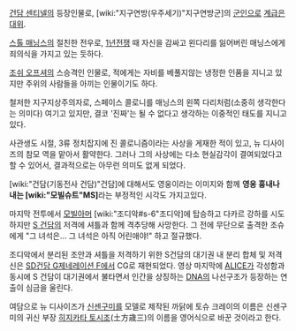 [[건담 센티넬]]의 등장인물로, [wiki:"지구연방(우주세기)"지구연방군]의 [[군인]]으로 [[계급]]은 [[대위]].

[[스톨 매닝스]]의 절친한 전우로, [[1년전쟁]] 때 자신을 감싸고 왼다리를 잃어버린 매닝스에게 죄의식을 가지고 있는 듯하다.

[[조쉬 오프셔]]의 스승격인 인물로, 적에게는 자비를 베풀지않는 냉정한 인품을 지니고 있지만 주위의 사람들을 아끼는 인물이기도 하다.

철저한 지구지상주의자로, 스페이스 콜로니를 매닝스의 왼쪽 다리처럼(소중히 생각한다는 의미다) 여기고 있지만, 결코 '진짜'는 될 수 없다고 생각하는 이중적인 태도를 지니고 있다. 

사관생도 시절, 3류 정치잡지에 진 콜로니즘이라는 사상을 게재한 적이 있고, 뉴 디사이즈의 참모 역을 맡아서 활약한다. 그러나 그의 사상에는 다소 현실감각이 결여되었다고 할 수 있어서, 결과적으로는 아무런 의미도 없게 되었다.

[wiki:"건담(기동전사 건담)"건담]에 대해서도 영웅이라는 이미지와 함께 '''영웅 흉내나 내는 [wiki:"모빌슈트"MS]'''라는 부정적인 시각도 가지고있다.

마지막 전투에서 [[모빌아머]] [wiki:"조디악#s-6"조디악]에 탑승하고 다카르 강하를 시도하지만 [[S 건담]]의 저격에 셔틀과 함께 격추당해 사망한다. 그 전에 무단으로 출격한 조슈에게 "그 녀석은... 그 녀석은 아직 어린애야!" 하고 절규했다. 

조디악에서 분리된 조안과 셔틀을 저격하기 위한 S건담의 대기권 내 분리 합체 및 저격신은 [[SD건담 G제네레이션 F]]에서 CG로 재현되었다. 영상 마지막에 [[ALICE]]가 각성함과 동시에 S 건담이 대기권에서 불타면서 인간을 상징하는 [[DNA]]의 나선구조가 등장하는 연출이 심금을 울린다.

여담으로 뉴 디사이즈가 [[신센구미]]를 모델로 제작된 까닭에 토슈 크레이의 이름은 신센구미의 귀신 부장 [[히지카타 토시조]](土方歳三)의 이름을 영어식으로 바꾼 것이라고 한다.
